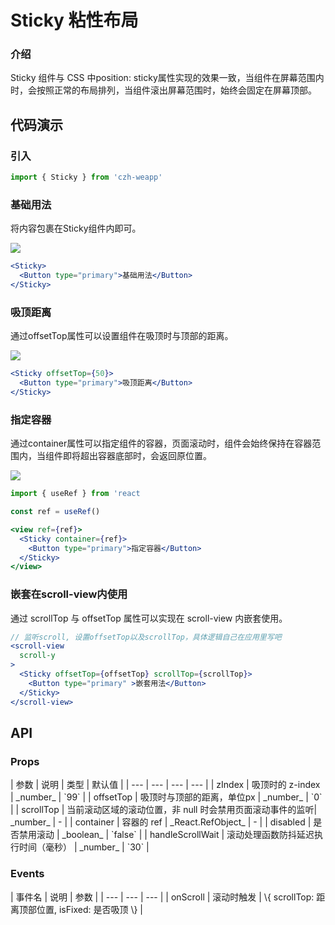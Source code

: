 
# Sticky 粘性布局

### 介绍

Sticky 组件与 CSS 中position: sticky属性实现的效果一致，当组件在屏幕范围内时，会按照正常的布局排列，当组件滚出屏幕范围时，始终会固定在屏幕顶部。

## 代码演示

### 引入

```jsx
import { Sticky } from 'czh-weapp'
```

### 基础用法

将内容包裹在Sticky组件内即可。

<Image src="/imgs/sticky/basic.jpg" />

```jsx
<Sticky>
  <Button type="primary">基础用法</Button>
</Sticky>
```

### 吸顶距离

通过offsetTop属性可以设置组件在吸顶时与顶部的距离。

<Image src="/imgs/sticky/top.jpg" />

```jsx
<Sticky offsetTop={50}>
  <Button type="primary">吸顶距离</Button>	
</Sticky>
```

### 指定容器

通过container属性可以指定组件的容器，页面滚动时，组件会始终保持在容器范围内，当组件即将超出容器底部时，会返回原位置。

<Image src="/imgs/sticky/container.jpg" />

```jsx
import { useRef } from 'react

const ref = useRef()

<view ref={ref}>
  <Sticky container={ref}>
    <Button type="primary">指定容器</Button>
  </Sticky>
</view>
```

### 嵌套在scroll-view内使用

通过 scrollTop 与 offsetTop 属性可以实现在 scroll-view 内嵌套使用。

```jsx
// 监听scroll, 设置offsetTop以及scrollTop，具体逻辑自己在应用里写吧
<scroll-view
  scroll-y
>
  <Sticky offsetTop={offsetTop} scrollTop={scrollTop}>
    <Button type="primary" >嵌套用法</Button>	
  </Sticky>	
</scroll-view>
```

## API

### Props

<div class="table-container">
| 参数 | 说明 | 类型 | 默认值 |
| --- | --- | --- | --- |
| zIndex | 吸顶时的 z-index | _number_ | `99` |
| offsetTop | 吸顶时与顶部的距离，单位px | _number_ | `0` |
| scrollTop | 当前滚动区域的滚动位置，非 null 时会禁用页面滚动事件的监听| _number_ | - |
| container | 容器的 ref | _React.RefObject_ | - |
| disabled | 是否禁用滚动 | _boolean_ | `false` |
| handleScrollWait | 滚动处理函数防抖延迟执行时间（毫秒） | _number_ | `30` |
</div>

### Events

<div class="table-container">
| 事件名 | 说明 | 参数  |
| --- | --- | --- |
| onScroll | 滚动时触发	 | \{ scrollTop: 距离顶部位置, isFixed: 是否吸顶 \} |
</div>

